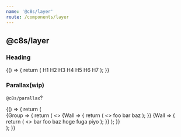 ```yaml
---
name: '@c8s/layer'
route: /components/layer
---
```



## @c8s/layer

### Heading

<Playground>
  {() => {
    return (
      <Layer>
        <Layer.heading>H1</Layer.heading>
        <Layer>
          <Layer.heading>H2</Layer.heading>
          <Layer>
            <Layer.heading>H3</Layer.heading>
            <Layer>
              <Layer.heading>H4</Layer.heading>
              <Layer>
                <Layer.heading>H5</Layer.heading>
                <Layer>
                  <Layer.heading>H6</Layer.heading>
                  <Layer>
                    <Layer.heading>H7</Layer.heading>
                  </Layer>
                </Layer>
              </Layer>
            </Layer>
          </Layer>
        </Layer>
      </Layer>
    );
  }}
</Playground>

### Parallax(wip)

`@c8s/parallax`?

<Playground>
  {() => {
    return (
      <div>
        <Layer>
          <Layer.parallax>
            {Group => {
              return (
                <>
                  <Group>
                    {Wall => {
                      return (
                        <>
                          <Wall level={1} style={{textAlign: 'center'}}>
                            foo
                          </Wall>
                          <Wall level={3} style={{textAlign: 'center'}}>
                            bar
                          </Wall>
                          <Wall level={5} style={{textAlign: 'center'}}>
                            baz
                          </Wall>
                        </>
                      );
                    }}
                  </Group>
                  <Group>
                    {Wall => {
                      return (
                        <>
                          <Wall level={0} style={{textAlign: 'center'}}>
                            bar
                          </Wall>
                          <Wall level={1} style={{textAlign: 'center'}}>
                            foo
                          </Wall>
                          <Wall level={2} style={{textAlign: 'center'}}>
                            baz
                          </Wall>
                          <Wall level={3} style={{textAlign: 'center'}}>
                            hoge
                          </Wall>
                          <Wall level={4} style={{textAlign: 'center'}}>
                            fuga
                          </Wall>
                          <Wall level={5} style={{textAlign: 'center'}}>
                            piyo
                          </Wall>
                        </>
                      );
                    }}
                  </Group>
                </>
              );
            }}
          </Layer.parallax>
        </Layer>
      </div>
    );
  }}
</Playground>
